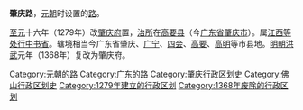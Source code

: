 '''肇庆路'''，[[元朝|元朝]]时设置的[[路_(行政区划)|路]]。

[[至元_(忽必烈)|至元]]十六年（1279年）改[[肇庆府|肇庆府]]置，[[治所|治所]]在[[高要縣|高要县]]（今[[广东省|广东省]][[肇庆市|肇庆市]]）。属[[江西等处行中书省|江西等处行中书省]]。辖境相当今广东省肇庆、[[广宁县|广宁]]、[[四会市|四会]]、[[高要市|高要]]、[[高明区|高明]]等市县地。[[明朝|明朝]][[洪武|洪武]]元年（1368年）复改为肇庆府。 

{{元朝行政区划|nocat}}
{{元朝行政区划小作品}}
{{DEFAULTSORT:Z}}
[[Category:元朝的路|Category:元朝的路]]
[[Category:广东的路|Category:广东的路]]
[[Category:肇庆行政区划史|Category:肇庆行政区划史]]
[[Category:佛山行政区划史|Category:佛山行政区划史]]
[[Category:1279年建立的行政区划|Category:1279年建立的行政区划]]
[[Category:1368年废除的行政区划|Category:1368年废除的行政区划]]